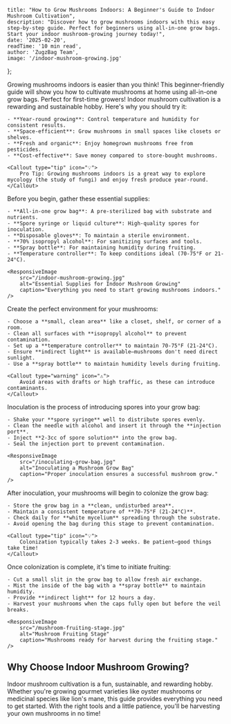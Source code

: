     title: "How to Grow Mushrooms Indoors: A Beginner's Guide to Indoor Mushroom Cultivation",
    description: "Discover how to grow mushrooms indoors with this easy step-by-step guide. Perfect for beginners using all-in-one grow bags. Start your indoor mushroom-growing journey today!",
    date: '2025-02-20',
    readTime: '10 min read',
    author: 'ZugzBag Team',
    image: '/indoor-mushroom-growing.jpg'
};

<GuideContent metadata={metadata} slug="how-to-grow-mushrooms-indoors">
<Callout type="info" icon="🍄">
    Growing mushrooms indoors is easier than you think! This beginner-friendly guide will show you how to cultivate mushrooms at home using all-in-one grow bags. Perfect for first-time growers!
</Callout>

<GuideStep number={1} title="Why Grow Mushrooms Indoors?">
    Indoor mushroom cultivation is a rewarding and sustainable hobby. Here's why you should try it:

    - **Year-round growing**: Control temperature and humidity for consistent results.
    - **Space-efficient**: Grow mushrooms in small spaces like closets or shelves.
    - **Fresh and organic**: Enjoy homegrown mushrooms free from pesticides.
    - **Cost-effective**: Save money compared to store-bought mushrooms.

    <Callout type="tip" icon="💡">
        Pro Tip: Growing mushrooms indoors is a great way to explore mycology (the study of fungi) and enjoy fresh produce year-round.
    </Callout>
</GuideStep>

<GuideStep number={2} title="What You'll Need to Get Started">
    Before you begin, gather these essential supplies:

    - **All-in-one grow bag**: A pre-sterilized bag with substrate and nutrients.
    - **Spore syringe or liquid culture**: High-quality spores for inoculation.
    - **Disposable gloves**: To maintain a sterile environment.
    - **70% isopropyl alcohol**: For sanitizing surfaces and tools.
    - **Spray bottle**: For maintaining humidity during fruiting.
    - **Temperature controller**: To keep conditions ideal (70-75°F or 21-24°C).

    <ResponsiveImage 
        src="/indoor-mushroom-growing.jpg" 
        alt="Essential Supplies for Indoor Mushroom Growing" 
        caption="Everything you need to start growing mushrooms indoors."
    />
</GuideStep>

<GuideStep number={3} title="Setting Up Your Indoor Growing Space">
    Create the perfect environment for your mushrooms:

    - Choose a **small, clean area** like a closet, shelf, or corner of a room.
    - Clean all surfaces with **isopropyl alcohol** to prevent contamination.
    - Set up a **temperature controller** to maintain 70-75°F (21-24°C).
    - Ensure **indirect light** is available—mushrooms don't need direct sunlight.
    - Use a **spray bottle** to maintain humidity levels during fruiting.

    <Callout type="warning" icon="⚠️">
        Avoid areas with drafts or high traffic, as these can introduce contaminants.
    </Callout>
</GuideStep>

<GuideStep number={4} title="Inoculation: Starting Your Mushroom Grow">
    Inoculation is the process of introducing spores into your grow bag:

    - Shake your **spore syringe** well to distribute spores evenly.
    - Clean the needle with alcohol and insert it through the **injection port**.
    - Inject **2-3cc of spore solution** into the grow bag.
    - Seal the injection port to prevent contamination.

    <ResponsiveImage 
        src="/inoculating-grow-bag.jpg" 
        alt="Inoculating a Mushroom Grow Bag" 
        caption="Proper inoculation ensures a successful mushroom grow."
    />
</GuideStep>

<GuideStep number={5} title="Colonization: Waiting for Mycelium Growth">
    After inoculation, your mushrooms will begin to colonize the grow bag:

    - Store the grow bag in a **clean, undisturbed area**.
    - Maintain a consistent temperature of **70-75°F (21-24°C)**.
    - Check daily for **white mycelium** spreading through the substrate.
    - Avoid opening the bag during this stage to prevent contamination.

    <Callout type="tip" icon="💡">
        Colonization typically takes 2-3 weeks. Be patient—good things take time!
    </Callout>
</GuideStep>

<GuideStep number={6} title="Fruiting: Growing Your Mushrooms">
    Once colonization is complete, it's time to initiate fruiting:

    - Cut a small slit in the grow bag to allow fresh air exchange.
    - Mist the inside of the bag with a **spray bottle** to maintain humidity.
    - Provide **indirect light** for 12 hours a day.
    - Harvest your mushrooms when the caps fully open but before the veil breaks.

    <ResponsiveImage 
        src="/mushroom-fruiting-stage.jpg" 
        alt="Mushroom Fruiting Stage" 
        caption="Mushrooms ready for harvest during the fruiting stage."
    />
</GuideStep>

## Why Choose Indoor Mushroom Growing?

Indoor mushroom cultivation is a fun, sustainable, and rewarding hobby. Whether you're growing gourmet varieties like oyster mushrooms or medicinal species like lion's mane, this guide provides everything you need to get started. With the right tools and a little patience, you'll be harvesting your own mushrooms in no time!
</GuideContent>

